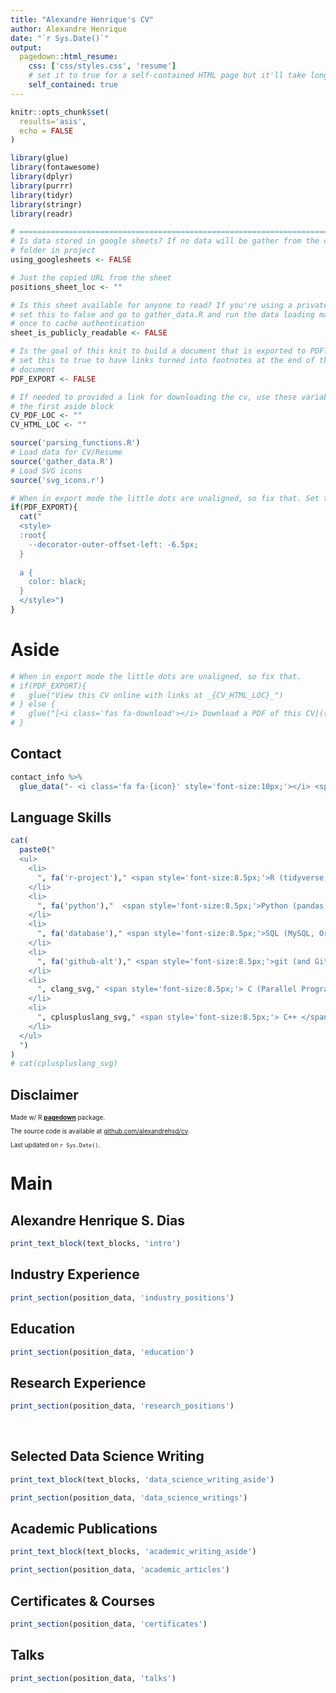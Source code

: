 ```yaml
---
title: "Alexandre Henrique's CV"
author: Alexandre Henrique
date: "`r Sys.Date()`"
output:
  pagedown::html_resume:
    css: ['css/styles.css', 'resume']
    # set it to true for a self-contained HTML page but it'll take longer to render
    self_contained: true
---
```


```r
knitr::opts_chunk$set(
  results='asis', 
  echo = FALSE
)

library(glue)
library(fontawesome)
library(dplyr)
library(purrr)
library(tidyr)
library(stringr)
library(readr)

# ======================================================================
# Is data stored in google sheets? If no data will be gather from the csvs/
# folder in project
using_googlesheets <- FALSE

# Just the copied URL from the sheet
positions_sheet_loc <- ""

# Is this sheet available for anyone to read? If you're using a private sheet
# set this to false and go to gather_data.R and run the data loading manually
# once to cache authentication
sheet_is_publicly_readable <- FALSE

# Is the goal of this knit to build a document that is exported to PDF? If so
# set this to true to have links turned into footnotes at the end of the
# document
PDF_EXPORT <- FALSE

# If needed to provided a link for downloading the cv, use these variables and uncomment
# the first aside block
CV_PDF_LOC <- ""
CV_HTML_LOC <- ""

source('parsing_functions.R') 
# Load data for CV/Resume
source('gather_data.R')
# Load SVG icons
source('svg_icons.r')
```


```r
# When in export mode the little dots are unaligned, so fix that. Set the links to black color
if(PDF_EXPORT){
  cat("
  <style>
  :root{
    --decorator-outer-offset-left: -6.5px;
  }
  
  a {
    color: black;
  }
  </style>")
}
```


Aside
================================================================================

<!-- ![logo](logo.png){width=100%} -->

```r
# When in export mode the little dots are unaligned, so fix that. 
# if(PDF_EXPORT){
#   glue("View this CV online with links at _{CV_HTML_LOC}_")
# } else {
#   glue("[<i class='fas fa-download'></i> Download a PDF of this CV]({CV_PDF_LOC})")
# }
```

Contact {#contact}
--------------------------------------------------------------------------------

```r
contact_info %>% 
  glue_data("- <i class='fa fa-{icon}' style='font-size:10px;'></i> <span style='font-size:8.5px;'>{contact}</span>")
```


Language Skills {#skills}
--------------------------------------------------------------------------------
```r
cat(
  paste0("
  <ul>
    <li>
      ", fa('r-project')," <span style='font-size:8.5px;'>R (tidyverse, base R, package development)</span>
    </li>
    <li>
      ", fa('python'),"  <span style='font-size:8.5px;'>Python (pandas, numpy, matplotlib, seaborn, statsmodels, scikit-Learn)</span>
    </li>
    <li>
      ", fa('database')," <span style='font-size:8.5px;'>SQL (MySQL, Oracle)</span>
    </li>
    <li>
      ", fa('github-alt')," <span style='font-size:8.5px;'>git (and GitHub)</span>
    </li>
    <li>
      ", clang_svg," <span style='font-size:8.5px;'> C (Parallel Programming with OpenMP, pthreads and MPI)</span>
    </li>
    <li>
      ", cpluspluslang_svg," <span style='font-size:8.5px;'> C++ </span>
    </li>
  </ul>
  ")
)
# cat(cpluspluslang_svg)

```


Disclaimer {#disclaimer}
--------------------------------------------------------------------------------

<div style="font-size:10px;">
  Made w/ R [**pagedown**](https://github.com/rstudio/pagedown) package.
  
  The source code is available at [github.com/alexandrehsd/cv](https://github.com/alexandrehsd/cv).
  
  Last updated on `r Sys.Date()`.
</div>

Main
================================================================================

Alexandre Henrique S. Dias {#title}
--------------------------------------------------------------------------------

```r
print_text_block(text_blocks, 'intro')
```

Industry Experience {data-icon=suitcase}
--------------------------------------------------------------------------------

```r
print_section(position_data, 'industry_positions')
```


Education {data-icon=graduation-cap data-concise=true}
--------------------------------------------------------------------------------

```r
print_section(position_data, 'education')
```


Research Experience {data-icon=laptop}
--------------------------------------------------------------------------------

```r
print_section(position_data, 'research_positions')
```

<br>

Selected Data Science Writing {data-icon=chart-line}
--------------------------------------------------------------------------------

::: aside
```r
print_text_block(text_blocks, 'data_science_writing_aside')
```
:::

```r
print_section(position_data, 'data_science_writings')
```

Academic Publications {data-icon=book}
--------------------------------------------------------------------------------

::: aside
```r
print_text_block(text_blocks, 'academic_writing_aside')
```
:::

```r
print_section(position_data, 'academic_articles')
```

Certificates & Courses {data-icon=certificate}
--------------------------------------------------------------------------------

```r
print_section(position_data, 'certificates')
```

Talks {data-icon=chalkboard-teacher}
--------------------------------------------------------------------------------

```r
print_section(position_data, 'talks')
```
